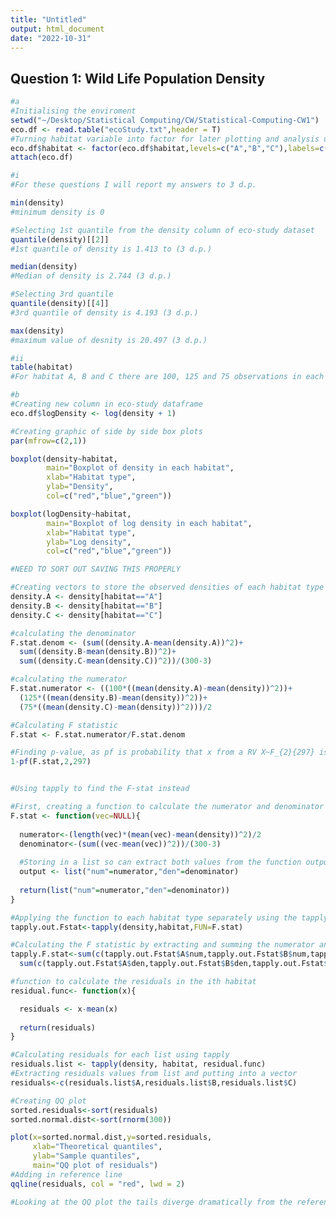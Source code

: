 ```yaml
---
title: "Untitled"
output: html_document
date: "2022-10-31"
---
```


## Question 1: Wild Life Population Density
```r
#a
#Initialising the enviroment
setwd("~/Desktop/Statistical Computing/CW/Statistical-Computing-CW1")
eco.df <- read.table("ecoStudy.txt",header = T)
#Turning habitat variable into factor for later plotting and analysis using it
eco.df$habitat <- factor(eco.df$habitat,levels=c("A","B","C"),labels=c("A","B","C"))
attach(eco.df)

#i
#For these questions I will report my answers to 3 d.p.

min(density)
#minimum density is 0

#Selecting 1st quantile from the density column of eco-study dataset
quantile(density)[[2]]
#1st quantile of density is 1.413 to (3 d.p.)

median(density)
#Median of density is 2.744 (3 d.p.)

#Selecting 3rd quantile
quantile(density)[[4]]
#3rd quantile of density is 4.193 (3 d.p.)

max(density)
#maximum value of desnity is 20.497 (3 d.p.)

#ii
table(habitat)
#For habitat A, B and C there are 100, 125 and 75 observations in each respectively
```

```r
#b
#Creating new column in eco-study dataframe
eco.df$logDensity <- log(density + 1)

#Creating graphic of side by side box plots
par(mfrow=c(2,1))

boxplot(density~habitat,
        main="Boxplot of density in each habitat",
        xlab="Habitat type",
        ylab="Density",
        col=c("red","blue","green"))

boxplot(logDensity~habitat,
        main="Boxplot of log density in each habitat",
        xlab="Habitat type",
        ylab="Log density",
        col=c("red","blue","green"))

#NEED TO SORT OUT SAVING THIS PROPERLY
```
```r
#Creating vectors to store the observed densities of each habitat type
density.A <- density[habitat=="A"]
density.B <- density[habitat=="B"]
density.C <- density[habitat=="C"]

#calculating the denominator
F.stat.denom <- (sum((density.A-mean(density.A))^2)+
  sum((density.B-mean(density.B))^2)+
  sum((density.C-mean(density.C))^2))/(300-3)

#calculating the numerator
F.stat.numerator <- ((100*((mean(density.A)-mean(density))^2))+
  (125*((mean(density.B)-mean(density))^2))+
  (75*((mean(density.C)-mean(density))^2)))/2

#Calculating F statistic
F.stat <- F.stat.numerator/F.stat.denom

#Finding p-value, as pf is probability that x from a RV X~F_{2}{297} is less than F.stat value the probability to be equal or larger is 1-pf
1-pf(F.stat,2,297)


#Using tapply to find the F-stat instead

#First, creating a function to calculate the numerator and denominator values for each habitat type
F.stat <- function(vec=NULL){
  
  numerator<-(length(vec)*(mean(vec)-mean(density))^2)/2
  denominator<-(sum((vec-mean(vec))^2))/(300-3)
  
  #Storing in a list so can extract both values from the function output
  output <- list("num"=numerator,"den"=denominator)
  
  return(list("num"=numerator,"den"=denominator))
}

#Applying the function to each habitat type separately using the tapply function
tapply.out.Fstat<-tapply(density,habitat,FUN=F.stat)

#Calculating the F statistic by extracting and summing the numerator and denominator parts of the tapply output
tapply.F.stat<-sum(c(tapply.out.Fstat$A$num,tapply.out.Fstat$B$num,tapply.out.Fstat$C$num))/
  sum(c(tapply.out.Fstat$A$den,tapply.out.Fstat$B$den,tapply.out.Fstat$C$den))
```

```r
#function to calculate the residuals in the ith habitat
residual.func<- function(x){

  residuals <- x-mean(x)
  
  return(residuals)
}

#Calculating residuals for each list using tapply
residuals.list <- tapply(density, habitat, residual.func)
#Extracting residuals values from list and putting into a vector
residuals<-c(residuals.list$A,residuals.list$B,residuals.list$C)

#Creating QQ plot
sorted.residuals<-sort(residuals)
sorted.normal.dist<-sort(rnorm(300))

plot(x=sorted.normal.dist,y=sorted.residuals,
     xlab="Theoretical quantiles",
     ylab="Sample quantiles",
     main="QQ plot of residuals")
#Adding in reference line
qqline(residuals, col = "red", lwd = 2)

#Looking at the QQ plot the tails diverge dramatically from the reference line giving evidence that the residuals are not normally distributed.
```



